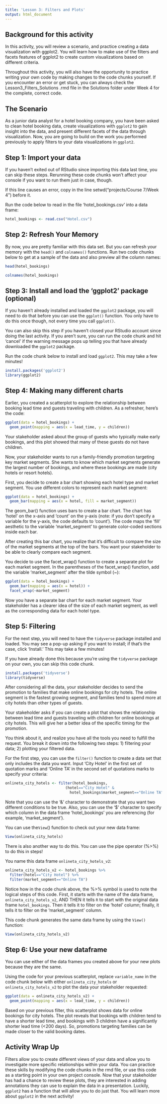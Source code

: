 ```yaml
---
title: 'Lesson 3: Filters and Plots'
output: html_document
---
```


## Background for this activity

In this activity, you will review a scenario, and practice creating a data visualization with ggplot2. You will learn how to make use of the filters and facets features of ggplot2 to create custom visualizations based on different criteria.

Throughout this activity, you will also have the opportunity to practice writing your own code by making changes to the code chunks yourself. If you encounter an error or get stuck, you can always check the Lesson3_Filters_Solutions .rmd file in the Solutions folder under Week 4 for the complete, correct code.

## The Scenario

As a junior data analyst for a hotel booking company, you have been asked to clean hotel booking data, create visualizations with `ggplot2` to gain insight into the data, and present different facets of the data through visualization. Now, you are going to build on the work you performed previously to apply filters to your data visualizations in `ggplot2`.

## Step 1: Import your data

If you haven't exited out of RStudio since importing this data last time, you can skip these steps. Rerunning these code chunks won't affect your console if you want to run them just in case, though.

If this line causes an error, copy in the line setwd("projects/Course 7/Week 4") before it.

Run the code below to read in the file 'hotel_bookings.csv' into a data frame:

```r
hotel_bookings <- read.csv("Hotel.csv")
```

## Step 2: Refresh Your Memory

By now, you are pretty familiar with this data set. But you can refresh your memory with the `head()` and `colnames()` functions. Run two code chunks below to get at a sample of the data and also preview all the column names:

```r
head(hotel_bookings)
```

```r
colnames(hotel_bookings)
```

## Step 3: Install and load the 'ggplot2' package (optional)

If you haven't already installed and loaded the `ggplot2` package, you will need to do that before you can use the `ggplot()` function. You only have to do this once though, not every time you call `ggplot()`.

You can also skip this step if you haven't closed your RStudio account since doing the last activity. If you aren't sure, you can run the code chunk and hit 'cancel' if the warning message pops up telling you that have already downloaded the `ggplot2` package.

Run the code chunk below to install and load `ggplot2`. This may take a few minutes!

```r
install.packages('ggplot2')
library(ggplot2)
```

## Step 4: Making many different charts

Earlier, you created a scatterplot to explore the relationship between booking lead time and guests traveling with children. As a refresher, here's the code:

```r
ggplot(data = hotel_bookings) +
  geom_point(mapping = aes(x = lead_time, y = children))
```

Your stakeholder asked about the group of guests who typically make early bookings, and this plot showed that many of these guests do not have children.

Now, your stakeholder wants to run a family-friendly promotion targeting key market segments. She wants to know which market segments generate the largest number of bookings, and where these bookings are made (city hotels or resort hotels).

First, you decide to create a bar chart showing each hotel type and market segment. You use different colors to represent each market segment:

```r
ggplot(data = hotel_bookings) +
  geom_bar(mapping = aes(x = hotel, fill = market_segment))
```

The geom_bar() function uses bars to create a bar chart. The chart has 'hotel' on the x-axis and 'count' on the y-axis (note: if you don't specify a variable for the y-axis, the code defaults to 'count'). The code maps the 'fill' aesthetic to the variable 'market_segment' to generate color-coded sections inside each bar.

After creating this bar chart, you realize that it's difficult to compare the size of the market segments at the top of the bars. You want your stakeholder to be able to clearly compare each segment.

You decide to use the facet_wrap() function to create a separate plot for each market segment. In the parentheses of the facet_wrap() function, add the variable 'market_segment' after the tilde symbol (\~):

```r
ggplot(data = hotel_bookings) +
  geom_bar(mapping = aes(x = hotel)) +
  facet_wrap(~market_segment)
```

Now you have a separate bar chart for each market segment. Your stakeholder has a clearer idea of the size of each market segment, as well as the corresponding data for each hotel type.

## Step 5: Filtering

For the next step, you will need to have the `tidyverse` package installed and loaded. You may see a pop-up asking if you want to install; if that's the case, click 'Install.' This may take a few minutes!

If you have already done this because you're using the `tidyverse` package on your own, you can skip this code chunk.

```r
install.packages('tidyverse')
library(tidyverse)
```

After considering all the data, your stakeholder decides to send the promotion to families that make online bookings for city hotels. The online segment is the fastest growing segment, and families tend to spend more at city hotels than other types of guests.

Your stakeholder asks if you can create a plot that shows the relationship between lead time and guests traveling with children for online bookings at city hotels. This will give her a better idea of the specific timing for the promotion.

You think about it, and realize you have all the tools you need to fulfill the request. You break it down into the following two steps: 1) filtering your data; 2) plotting your filtered data.

For the first step, you can use the `filter()` function to create a data set that only includes the data you want. Input 'City Hotel' in the first set of quotation marks and 'Online TA' in the second set of quotations marks to specify your criteria:

```r
onlineta_city_hotels <- filter(hotel_bookings, 
                           (hotel=="City Hotel" & 
                             hotel_bookings$market_segment=="Online TA"))
```

Note that you can use the '&' character to demonstrate that you want two different conditions to be true. Also, you can use the '\$' character to specify which column in the data frame 'hotel_bookings' you are referencing (for example, 'market_segment').

You can use the`View`() function to check out your new data frame:

```r
View(onlineta_city_hotels)
```

There is also another way to do this. You can use the pipe operator (%\>%) to do this in steps!

You name this data frame `onlineta_city_hotels_v2`:

```r
onlineta_city_hotels_v2 <- hotel_bookings %>%
  filter(hotel=="City Hotel") %>%
  filter(market_segment=="Online TA")
```

Notice how in the code chunk above, the %\>% symbol is used to note the logical steps of this code. First, it starts with the name of the data frame, `onlineta_city_hotels_v2`, AND THEN it tells `R` to start with the original data frame `hotel_bookings`. Then it tells it to filter on the 'hotel' column; finally, it tells it to filter on the 'market_segment' column.

This code chunk generates the same data frame by using the `View()` function:

```r
View(onlineta_city_hotels_v2)
```

## Step 6: Use your new dataframe

You can use either of the data frames you created above for your new plots because they are the same.

Using the code for your previous scatterplot, replace `variable_name` in the code chunk below with either `onlineta_city_hotels` or `onlineta_city_hotels_v2` to plot the data your stakeholder requested:

```r
ggplot(data = onlineta_city_hotels_v2) +
  geom_point(mapping = aes(x = lead_time, y = children))
```

Based on your previous filter, this scatterplot shows data for online bookings for city hotels. The plot reveals that bookings with children tend to have a shorter lead time, and bookings with 3 children have a significantly shorter lead time (\<200 days). So, promotions targeting families can be made closer to the valid booking dates.

## Activity Wrap Up

Filters allow you to create different views of your data and allow you to investigate more specific relationships within your data. You can practice these skills by modifying the code chunks in the rmd file, or use this code as a starting point in your own project console. Now that your stakeholder has had a chance to review these plots, they are interested in adding annotations they can use to explain the data in a presentation. Luckily, `ggplot2` has a function that will allow you to do just that. You will learn more about `ggplot2` in the next activity!
